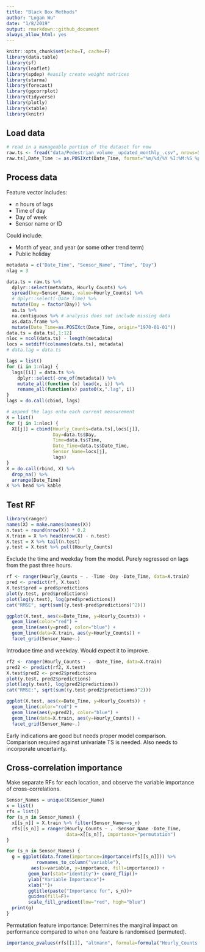 ```yaml
---
title: "Black Box Methods"
author: "Logan Wu"
date: "1/8/2019"
output: rmarkdown::github_document
always_allow_html: yes
---
```


```r
knitr::opts_chunk$set(echo=T, cache=F)
library(data.table)
library(sf)
library(leaflet)
library(spdep) #easily create weight matrices
library(starma)
library(forecast)
library(ggcorrplot)
library(tidyverse)
library(plotly)
library(xtable)
library(knitr)
```

## Load data

```r
# read in a manageable portion of the dataset for now
raw.ts <- fread("data/Pedestrian_volume__updated_monthly_.csv", nrows=50000)
raw.ts[,Date_Time := as.POSIXct(Date_Time, format="%m/%d/%Y %I:%M:%S %p")]
```

## Process data

Feature vector includes:

- n hours of lags
- Time of day
- Day of week
- Sensor name or ID

Could include:

- Month of year, and year (or some other trend term)
- Public holiday

```r
metadata = c("Date_Time", "Sensor_Name", "Time", "Day")
nlag = 3

data.ts = raw.ts %>%
  dplyr::select(metadata, Hourly_Counts) %>%
  spread(key=Sensor_Name, value=Hourly_Counts) %>%
  # dplyr::select(-Date_Time) %>%
  mutate(Day = factor(Day)) %>%
  as.ts %>%
  na.contiguous %>% # analysis does not include missing data
  as.data.frame %>%
  mutate(Date_Time=as.POSIXct(Date_Time, origin="1970-01-01"))
data.ts = data.ts[,1:12]
nloc = ncol(data.ts) - length(metadata)
locs = setdiff(colnames(data.ts), metadata)
# data.lag = data.ts

lags = list()
for (i in 1:nlag) {
  lags[[i]] = data.ts %>%
    dplyr::select(-one_of(metadata)) %>%
    mutate_all(function (x) lead(x, i)) %>%
    rename_all(function(x) paste0(x,".lag", i))
}
lags = do.call(cbind, lags)

# append the lags onto each current measurement
X = list()
for (j in 1:nloc) {
  X[[j]] = cbind(Hourly_Counts=data.ts[,locs[j]], 
                 Day=data.ts$Day, 
                 Time=data.ts$Time, 
                 Date_Time=data.ts$Date_Time,
                 Sensor_Name=locs[j],
                 lags)
}
X = do.call(rbind, X) %>%
  drop_na() %>%
  arrange(Date_Time)
X %>% head %>% kable
```

## Test RF

```r
library(ranger)
names(X) = make.names(names(X))
n.test = round(nrow(X)) * 0.2
X.train = X %>% head(nrow(X) - n.test)
X.test = X %>% tail(n.test)
y.test = X.test %>% pull(Hourly_Counts)
```

Exclude the time and weekday from the model. Purely regressed on lags from the past three hours.

```r
rf <- ranger(Hourly_Counts ~ . -Time -Day -Date_Time, data=X.train)
pred <- predict(rf, X.test)
X.test$pred = pred$predictions
plot(y.test, pred$predictions)
plot(log(y.test), log(pred$predictions))
cat("RMSE", sqrt(sum((y.test-pred$predictions)^2)))

ggplot(X.test, aes(x=Date_Time, y=Hourly_Counts)) +
  geom_line(color="red") +
  geom_line(aes(y=pred), color="blue") +
  geom_line(data=X.train, aes(y=Hourly_Counts)) +
  facet_grid(Sensor_Name~.)
```

Introduce time and weekday. Would expect it to improve.

```r
rf2 <- ranger(Hourly_Counts ~ . -Date_Time, data=X.train)
pred2 <- predict(rf2, X.test)
X.test$pred2 <- pred2$predictions
plot(y.test, pred2$predictions)
plot(log(y.test), log(pred2$predictions))
cat("RMSE:", sqrt(sum((y.test-pred2$predictions)^2)))

ggplot(X.test, aes(x=Date_Time, y=Hourly_Counts)) +
  geom_line(color="red") +
  geom_line(aes(y=pred2), color="blue") +
  geom_line(data=X.train, aes(y=Hourly_Counts)) +
  facet_grid(Sensor_Name~.)

```

Early indications are good but needs proper model comparison. Comparison required against univariate TS is needed. Also needs to incorporate uncertainty.

## Cross-correlation importance

Make separate RFs for each location, and observe the variable importance of cross-correlations.

```r
Sensor_Names = unique(X$Sensor_Name)
x = list()
rfs = list()
for (s_n in Sensor_Names) {
  x[[s_n]] = X.train %>% filter(Sensor_Name==s_n)
  rfs[[s_n]] = ranger(Hourly_Counts ~ . -Sensor_Name -Date_Time,
                      data=x[[s_n]], importance="permutation")
}
```

```r
for (s_n in Sensor_Names) {
  g = ggplot(data.frame(importance=importance(rfs[[s_n]])) %>%
           rownames_to_column("variable"),
         aes(x=variable, y=importance, fill=importance)) + 
        geom_bar(stat="identity")+ coord_flip()+
        ylab("Variable Importance")+
        xlab("")+
        ggtitle(paste("Importance for", s_n))+
        guides(fill=F)+
        scale_fill_gradient(low="red", high="blue")
  print(g)
}
```

Permutation feature importance: Determines the marginal impact on performance compared to when one feature is randomised (permuted).
```r
importance_pvalues(rfs[[1]], "altmann", formula=formula("Hourly_Counts ~ . - Sensor_Name - Date_Time"), data=x[[s_n]], num.permutations=10)
```